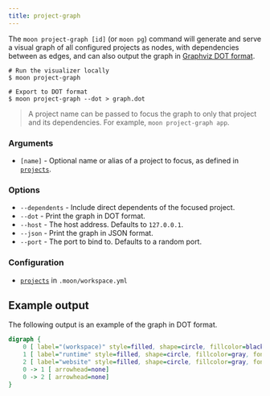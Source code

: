 ```yaml
---
title: project-graph
---
```



The `moon project-graph [id]` (or `moon pg`) command will generate and serve a visual graph of all
configured projects as nodes, with dependencies between as edges, and can also output the graph in
[Graphviz DOT format](https://graphviz.org/doc/info/lang.html).

```shell
# Run the visualizer locally
$ moon project-graph

# Export to DOT format
$ moon project-graph --dot > graph.dot
```

> A project name can be passed to focus the graph to only that project and its dependencies. For
> example, `moon project-graph app`.

### Arguments

- `[name]` - Optional name or alias of a project to focus, as defined in
  [`projects`](../config/workspace#projects).

### Options

- `--dependents` - Include direct dependents of the focused project.
- `--dot` - Print the graph in DOT format.
- `--host` - The host address. Defaults to `127.0.0.1`. <VersionLabel version="1.36.0" />
- `--json` - Print the graph in JSON format.
- `--port` - The port to bind to. Defaults to a random port. <VersionLabel version="1.36.0" />

### Configuration

- [`projects`](../config/workspace#projects) in `.moon/workspace.yml`

## Example output

The following output is an example of the graph in DOT format.

```dot
digraph {
    0 [ label="(workspace)" style=filled, shape=circle, fillcolor=black, fontcolor=white]
    1 [ label="runtime" style=filled, shape=circle, fillcolor=gray, fontcolor=black]
    2 [ label="website" style=filled, shape=circle, fillcolor=gray, fontcolor=black]
    0 -> 1 [ arrowhead=none]
    0 -> 2 [ arrowhead=none]
}
```
